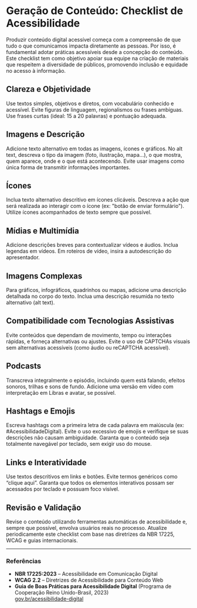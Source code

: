 
# Geração de Conteúdo: Checklist de Acessibilidade

Produzir conteúdo digital acessível começa com a compreensão de que tudo o que comunicamos impacta diretamente as pessoas. Por isso, é fundamental adotar práticas acessíveis desde a concepção do conteúdo. Este checklist tem como objetivo apoiar sua equipe na criação de materiais que respeitem a diversidade de públicos, promovendo inclusão e equidade no acesso à informação.

## Clareza e Objetividade
<ChecklistItem>Use textos simples, objetivos e diretos, com vocabulário conhecido e acessível.</ChecklistItem>
<ChecklistItem>Evite figuras de linguagem, regionalismos ou frases ambíguas.</ChecklistItem>
<ChecklistItem>Use frases curtas (ideal: 15 a 20 palavras) e pontuação adequada.</ChecklistItem>

## Imagens e Descrição
<ChecklistItem>Adicione texto alternativo em todas as imagens, ícones e gráficos.</ChecklistItem>
<ChecklistItem>No alt text, descreva o tipo da imagem (foto, ilustração, mapa...), o que mostra, quem aparece, onde e o que está acontecendo.</ChecklistItem>
<ChecklistItem>Evite usar imagens como única forma de transmitir informações importantes.</ChecklistItem>

## Ícones
<ChecklistItem>Inclua texto alternativo descritivo em ícones clicáveis.</ChecklistItem>
<ChecklistItem>Descreva a ação que será realizada ao interagir com o ícone (ex: "botão de enviar formulário").</ChecklistItem>
<ChecklistItem>Utilize ícones acompanhados de texto sempre que possível.</ChecklistItem>

## Mídias e Multimídia
<ChecklistItem>Adicione descrições breves para contextualizar vídeos e áudios.</ChecklistItem>
<ChecklistItem>Inclua legendas em vídeos.</ChecklistItem>
<ChecklistItem>Em roteiros de vídeo, insira a autodescrição do apresentador. </ChecklistItem>

## Imagens Complexas
<ChecklistItem>Para gráficos, infográficos, quadrinhos ou mapas, adicione uma descrição detalhada no corpo do texto.</ChecklistItem>
<ChecklistItem>Inclua uma descrição resumida no texto alternativo (alt text).</ChecklistItem>

## Compatibilidade com Tecnologias Assistivas
<ChecklistItem>Evite conteúdos que dependam de movimento, tempo ou interações rápidas, e forneça alternativas ou ajustes.</ChecklistItem>
<ChecklistItem>Evite o uso de CAPTCHAs visuais sem alternativas acessíveis (como áudio ou reCAPTCHA acessível).</ChecklistItem>

## Podcasts
<ChecklistItem>Transcreva integralmente o episódio, incluindo quem está falando, efeitos sonoros, trilhas e sons de fundo.</ChecklistItem>
<ChecklistItem>Adicione uma versão em vídeo com interpretação em Libras e avatar, se possível.</ChecklistItem>

## Hashtags e Emojis
<ChecklistItem>Escreva hashtags com a primeira letra de cada palavra em maiúscula (ex: #AcessibilidadeDigital).</ChecklistItem>
<ChecklistItem>Evite o uso excessivo de emojis e verifique se suas descrições não causam ambiguidade.</ChecklistItem>
<ChecklistItem>Garanta que o conteúdo seja totalmente navegável por teclado, sem exigir uso do mouse.</ChecklistItem>


## Links e Interatividade
<ChecklistItem>Use textos descritivos em links e botões. Evite termos genéricos como “clique aqui”.</ChecklistItem>
<ChecklistItem>Garanta que todos os elementos interativos possam ser acessados por teclado e possuam foco visível.</ChecklistItem>

## Revisão e Validação
<ChecklistItem>Revise o conteúdo utilizando ferramentas automáticas de acessibilidade e, sempre que possível, envolva usuários reais no processo.</ChecklistItem>
<ChecklistItem>Atualize periodicamente este checklist com base nas diretrizes da NBR 17225, WCAG e guias internacionais.</ChecklistItem>

---

### Referências

- **NBR 17225:2023** – Acessibilidade em Comunicação Digital  
- **WCAG 2.2** – Diretrizes de Acessibilidade para Conteúdo Web  
- **Guia de Boas Práticas para Acessibilidade Digital** (Programa de Cooperação Reino Unido-Brasil, 2023)  
  [gov.br/acessibilidade-digital](https://www.gov.br/governodigital/pt-br/acessibilidade-e-usuario/acessibilidade-digital/guiaboaspraaticasparaacessibilidadedigital.pdf)
